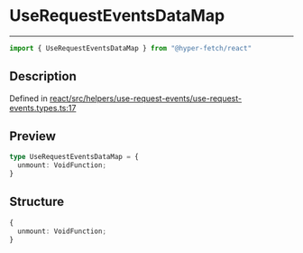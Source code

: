 

# UseRequestEventsDataMap

<div class="api-docs__separator" data-reactroot="">

---

</div><div class="api-docs__import" data-reactroot="">

```ts
import { UseRequestEventsDataMap } from "@hyper-fetch/react"
```

</div><div class="api-docs__section">

## Description

</div><div class="api-docs__description"><span class="api-docs__do-not-parse">



</span></div><p class="api-docs__definition">

Defined in [react/src/helpers/use-request-events/use-request-events.types.ts:17](https://github.com/BetterTyped/hyper-fetch/blob/c44d728f/packages/react/src/helpers/use-request-events/use-request-events.types.ts#L17)

</p><div class="api-docs__section">

## Preview

</div><div class="api-docs__preview type">

```ts
type UseRequestEventsDataMap = {
  unmount: VoidFunction; 
}
```

</div><div class="api-docs__section">

## Structure

</div><div class="api-docs__returns">

```ts
{
  unmount: VoidFunction;
}
```

</div>